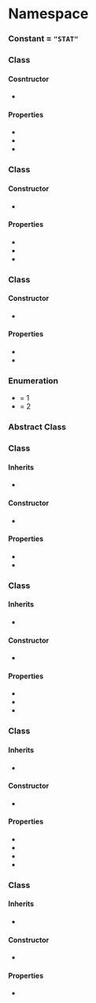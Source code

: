 
# Namespace <Decl s={Ot.Stat} />

### Constant <Decl s={Ot.Stat.Tag} /> = `"STAT"`

### Class <Decl s={Ot.Stat.Table}/>

#### Cosntructor

* <Method long ctor s={Ot.Stat.Table.cosntructor} args={{designAxes:optional(array(Ot.Stat.Axis)),assignments:optional(array(tuple(Ot.Stat.AxisValue.General,Ot.Stat.NameAssignment))),elidedFallbackNameID:optional(number)}}/>

#### Properties

* <Member s={Ot.Stat.Table.designAxes} type={array(Ot.Stat.Axis)} />
* <Member s={Ot.Stat.Table.assignments} type={array(tuple(Ot.Stat.AxisValue.General,Ot.Stat.NameAssignment))} />
* <Member s={Ot.Stat.Table.elidedFallbackNameID} type={number} />

### Class <Decl s={Ot.Stat.Axis} />

#### Constructor

* <Method ctor s={Ot.Stat.Axis.constructor} args={{tag:Tag,axisNameID:number,axisOrdering:number}}/>

#### Properties

* <Member readonly s={Ot.Stat.Axis.tag} type={Tag}/>
* <Member readonly s={Ot.Stat.Axis.axisNameID} type={number}/>
* <Member readonly s={Ot.Stat.Axis.axisOrdering} type={number}/>

### Class <Decl s={Ot.Stat.NameAssignment} />

#### Constructor

* <Method ctor s={Ot.Stat.NameAssignment.constructor} args={{flags:number,valueNameID:number}}/>

#### Properties

* <Member readonly s={Ot.Stat.NameAssignment.flags} type={Ot.Stat.NameFlags}/>
* <Member readonly s={Ot.Stat.NameAssignment.valueNameID} type={number}/>

### Enumeration <R s={Ot.Stat.NameFlags} />

* <Item s={Ot.Stat.NameFlags.OlderSiblingFontAttribute}/> = 1
* <Item s={Ot.Stat.NameFlags.ElidableAxisValueName}/> = 2

### Abstract Class <Decl s={Ot.Stat.AxisValue.General} />

### Class <Decl s={Ot.Stat.AxisValue.Static} />

#### Inherits

* <R s={Ot.Stat.AxisValue.General}/>

#### Constructor

* <Method ctor s={Ot.Stat.AxisValue.Static.constructor} args={{axis:Ot.Stat.Axis,value:number}}/>

#### Properties

* <Member readonly s={Ot.Stat.AxisValue.Static.axis} type={Ot.Stat.Axis}/>
* <Member readonly s={Ot.Stat.AxisValue.Static.value} type={number}/>

### Class <Decl s={Ot.Stat.AxisValue.Linked} />

#### Inherits

* <R s={Ot.Stat.AxisValue.General}/>

#### Constructor

* <Method ctor s={Ot.Stat.AxisValue.Linked.constructor} args={{axis:Ot.Stat.Axis,value:number,linkedValue:number}}/>

#### Properties

* <Member readonly s={Ot.Stat.AxisValue.Linked.axis} type={Ot.Stat.Axis}/>
* <Member readonly s={Ot.Stat.AxisValue.Linked.value} type={number}/>
* <Member readonly s={Ot.Stat.AxisValue.Linked.linkedValue} type={number}/>

### Class <Decl s={Ot.Stat.AxisValue.Variable} />

#### Inherits

* <R s={Ot.Stat.AxisValue.General}/>

#### Constructor

* <Method ctor s={Ot.Stat.AxisValue.Variable.constructor} args={{axis:Ot.Stat.Axis,min:number,nominal:number,max:number}}/>

#### Properties

* <Member readonly s={Ot.Stat.AxisValue.Variable.axis} type={Ot.Stat.Axis}/>
* <Member readonly s={Ot.Stat.AxisValue.Variable.min} type={number}/>
* <Member readonly s={Ot.Stat.AxisValue.Variable.nominal} type={number}/>
* <Member readonly s={Ot.Stat.AxisValue.Variable.max} type={number}/>

### Class <Decl s={Ot.Stat.AxisValue.PolyAxis} />

#### Inherits

* <R s={Ot.Stat.AxisValue.General}/>

#### Constructor

* <Method ctor s={Ot.Stat.AxisValue.PolyAxis.constructor} args={{assignments:array(tuple(Ot.Stat.Axis,number))}}/>

#### Properties

* <Member readonly s={Ot.Stat.AxisValue.PolyAxis.assignments} type={array(tuple(Ot.Stat.Axis,number))}/>